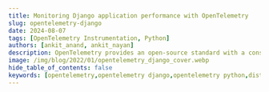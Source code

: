 ```yaml
---
title: Monitoring Django application performance with OpenTelemetry
slug: opentelemetry-django
date: 2024-08-07
tags: [OpenTelemetry Instrumentation, Python]
authors: [ankit_anand, ankit_nayan]
description: OpenTelemetry provides an open-source standard with a consistent collection mechanism and data format. In this article, learn how to set up monitoring for a Django application using OpenTelemetry.
image: /img/blog/2022/01/opentelemetry_django_cover.webp
hide_table_of_contents: false
keywords: [opentelemetry,opentelemetry django,opentelemetry python,distributed tracing,observability,django monitoring,django instrumentation,signoz]
---
```



<head>
  <script
    type="application/ld+json"
    dangerouslySetInnerHTML={{ __html: JSON.stringify({
  "@context": "https://schema.org",
  "@type": "TechArticle",
  "headline": "Monitoring Django application performance with OpenTelemetry",
  "alternativeHeadline": "How to set up and use OpenTelemetry for Django application monitoring",
  "author": {
    "@type": "Person",
    "name": "Ankit Anand"
  },
  "contributor": {
    "@type": "Person",
    "name": "Ankit Nayan"
  },
  "publisher": {
    "@type": "Organization",
    "name": "SigNoz",
    "logo": {
      "@type": "ImageObject",
      "url": "https://signoz.io/img/SigNozLogo-orange.svg"
    }
  },
  "datePublished": "2024-02-08T00:00:00Z",
  "dateModified": "2024-08-08T00:00:00Z",
  "mainEntityOfPage": {
    "@type": "WebPage",
    "@id": "https://signoz.io/blog/opentelemetry-django/"
  },
  "description": "Learn how to set up monitoring for a Django application using OpenTelemetry. This guide covers installation, configuration, and visualization of telemetry data using SigNoz.",
  "keywords": "opentelemetry, opentelemetry django, opentelemetry python, distributed tracing, observability, django monitoring, django instrumentation, signoz",
  "articleSection": "Technology",
  "inLanguage": "en",
  "isPartOf": {
    "@type": "Blog",
    "name": "SigNoz Blog",
    "url": "https://signoz.io/blog/"
  },
  "about": [
    {
      "@type": "Thing",
      "name": "OpenTelemetry",
      "description": "An open-source observability framework for cloud-native software"
    },
    {
      "@type": "Thing",
      "name": "Django",
      "description": "A high-level Python web framework"
    },
    {
      "@type": "Thing",
      "name": "Application Performance Monitoring",
      "description": "The practice of monitoring software applications to detect and diagnose performance issues"
    }
  ],
  "mentions": [
    {
      "@type": "SoftwareApplication",
      "name": "Django",
      "applicationCategory": "Web Framework"
    },
    {
      "@type": "SoftwareApplication",
      "name": "OpenTelemetry",
      "applicationCategory": "Observability Framework"
    },
    {
      "@type": "SoftwareApplication",
      "name": "SigNoz",
      "applicationCategory": "Application Performance Monitoring"
    }
  ],
  "mainEntity": {
    "@type": "HowTo",
    "name": "How to Monitor Django Applications with OpenTelemetry",
    "step": [
      {
        "@type": "HowToStep",
        "name": "Set up SigNoz",
        "text": "Install SigNoz as the backend for storing and visualizing OpenTelemetry data"
      },
      {
        "@type": "HowToStep",
        "name": "Install OpenTelemetry packages",
        "text": "Install necessary OpenTelemetry and Python packages using pip"
      },
      {
        "@type": "HowToStep",
        "name": "Configure environment variables",
        "text": "Set up environment variables for OpenTelemetry exporters"
      },
      {
        "@type": "HowToStep",
        "name": "Run Django application with OpenTelemetry",
        "text": "Use opentelemetry-instrument command to run the Django application with instrumentation"
      },
      {
        "@type": "HowToStep",
        "name": "Monitor application in SigNoz",
        "text": "View and analyze the collected telemetry data in the SigNoz dashboard"
      }
    ]
  }
}) }}
  />
</head>

Django is a popular open-source python web framework that enables rapid development while taking out much of the hassle from routine web development. It also helps developers to avoid common security mistakes. As such, many applications are built with Django.



![Cover Image](/img/blog/2022/01/opentelemetry_django_cover.webp)

Django is very popular among web developers and has a huge community behind it. It gives web developers ready-to-use components for common things that you will need to accomplish for a web application. Some examples are user authentication, admin panel for your website, forms, etc.

A Django application is built of different components like a web server, database, web server gateway interface, etc. To monitor a Django application for performance, you need to monitor all these components. And that’s where OpenTelemetry comes into the picture.

> **What is OpenTelemetry Django?**<br></br>
> [OpenTelemetry Django](https://signoz.io/docs/instrumentation/django/) instrumentation enables generation of telemetry data from your Django application. The data is then used to monitor performance of Django application.<br></br> OpenTelemetry provides an open-source standard with a consistent collection mechanism and data format. As application owners, you will always have the freedom to choose different vendors to visualize the collected telemetry data.

Instrumentation is the biggest challenge engineering teams face when starting out with monitoring their application performance. <a href = "https://opentelemetry.io/" rel="noopener noreferrer nofollow" target="_blank" >OpenTelemetry</a> is the leading open-source standard that is solving the problem of instrumentation. It is currently an incubating project under the <a href = "https://www.cncf.io/" rel="noopener noreferrer nofollow" target="_blank" >Cloud Native Computing Foundation</a>.

It is a set of tools, APIs, and SDKs used to instrument applications to create and manage telemetry data(Logs, metrics, and traces). It aims to make telemetry data(logs, metrics, and traces) a built-in feature of cloud-native software applications.

One of the biggest advantages of using OpenTelemetry is that it is vendor-agnostic. It can export data in multiple formats which you can send to a backend of your choice.

In this article, we will use [SigNoz](https://signoz.io/) as a backend. SigNoz is an open-source APM tool built natively for OpenTelemetry and can be used for both metrics and distributed tracing. We will visualize the data captured by OpenTelemetry using SigNoz.


{/* <!-- ### Sample Django application

We will be using a sample poll application which will consist of two parts:

- A public site that lets people view polls and vote in them
- An admin site that lets you add, change and delete polls.

You can find the detailed tutorial on [official django website](https://docs.djangoproject.com/en/3.1/intro/tutorial01/).

<figure data-zoomable align='center'>
    <img src="/img/blog/2022/01/django_app_admin_panel.webp" alt=""/>
    <figcaption><i>Admin site of the sample Django application</i></figcaption>
</figure>
 --> */}

## Running Django application with OpenTelemetry

First, you need to install SigNoz. Data collected by OpenTelemetry will be sent to SigNoz for storage and visualization.


### Setting up SigNoz

You need a backend to which you can send the collected data for monitoring and visualization. [SigNoz](https://signoz.io/) is an OpenTelemetry-native APM that is well-suited for visualizing OpenTelemetry data.

SigNoz cloud is the easiest way to run SigNoz. You can sign up [here](https://signoz.io/teams/) for a free account and get 30 days of unlimited access to all features.

[![Get Started - Free CTA](/img/blog/2024/01/opentelemetry-collector-try-signoz-cloud-cta.webp)](https://signoz.io/teams/)

You can also install and self-host SigNoz yourself. Check out the [docs](https://signoz.io/docs/install/) for installing self-host SigNoz.


### Instrumenting a sample Django application with OpenTelemetry

**Prerequisites:**

- Python 3.8 or newer. Download the <a href = "https://www.python.org/downloads/" rel="noopener noreferrer nofollow" target="_blank" >latest version</a> of Python.

- for Django, you must define `DJANGO_SETTINGS_MODULE`correctly. If your project is called `mysite`, something like following should work:

    ```bash
    export DJANGO_SETTINGS_MODULE=mysite.settings
    ```

**Step 1. Running sample Django app**<br></br>
We will be using the Django app at this <a href = "https://github.com/ezeslucky/monitrix.git/sample-django" rel="noopener noreferrer nofollow" target="_blank" >Github repo</a>. All the required OpenTelemetry and Python packages are contained within the `requirements.txt` file.

```bash
git clone https://github.com/ezeslucky/monitrix.git/sample-django.git
cd sample-django
```

It’s a good practice to create virtual environments for running Python apps, so we will be using a virtual python environment for this sample Django app

#### Create a Virtual Environment

```bash
python3 -m venv .venv
source .venv/bin/activate
```


**Step 2. Installing necessary OpenTelemetry and Python packages**<br></br>
The `requirements.txt` file contains all the necessary OpenTelemetry and Python packages needed for instrumentation. In order to install those packages, run the following command:

```bash
python -m pip install -r requirements.txt
```

The dependencies included are briefly explained below:

`opentelemetry-distro` - The distro provides a mechanism to automatically configure some of the more common options for users. It helps to get started with OpenTelemetry auto-instrumentation quickly.

`opentelemetry-exporter-otlp` - This library provides a way to install all OTLP exporters. You will need an exporter to send the data to SigNoz.

<Admonition>
💡 The `opentelemetry-exporter-otlp` is a convenient wrapper package to install all OTLP exporters. Currently, it installs:

- opentelemetry-exporter-otlp-proto-http
- opentelemetry-exporter-otlp-proto-grpc

- (soon) opentelemetry-exporter-otlp-json-http

The `opentelemetry-exporter-otlp-proto-grpc` package installs the gRPC exporter which depends on the `grpcio` package. The installation of `grpcio` may fail on some platforms for various reasons. If you run into such issues, or you don't want to use gRPC, you can install the HTTP exporter instead by installing the `opentelemetry-exporter-otlp-proto-http` package. You need to set the `OTEL_EXPORTER_OTLP_PROTOCOL` environment variable to `http/protobuf` to use the HTTP exporter.
</Admonition>



**Step 3. Install application-specific packages**<br></br>
This step is required to install packages specific to the application. This command figures out which instrumentation packages the user might want to install and installs it for them:

```bash
opentelemetry-bootstrap --action=install
```

<Admonition>
Please make sure that you have installed all the dependencies of your application before running the above command. The command will not install instrumentation for the dependencies which are not installed.
</Admonition>

**Step 4. Prepare your Django app**<br></br>
Now you need to run the following three commands to prepare the sample Django application.<br></br>

a. This command is used to perform the initial database migration. You will only need to run this the very first time you deploy your app.

```bash
python3 manage.py migrate
```

b. This command is used to collect static files from multiple apps into a single path.

```bash
python3 manage.py collectstatic
```

c. The following command creates a user who can log in to the admin site. You will be asked to create a username and a password. You will need the username and password to login to the admin portal later.

```bash
python3 manage.py createsuperuser
```

The sample app creates an admin login as shown in the picture below.

<figure data-zoomable align='center'>
    <img src="/img/blog/2022/01/django_app_login.webp" alt=""/>
    <figcaption><i>You will need the username and password to log into the admin panel</i></figcaption>
</figure>


**Step 5. Configure environment variables to run app and send data to SigNoz**<br></br>
Finally you can run your Django app with OpenTelemetry and send data to SigNoz for monitoring. You can do that in three ways and you can choose what’s more suited to you.

a. **To run with gunicorn you need to add post_fork hook**<br></br>
To run the sample app with Gunicorn, we have added a file named `gunicorn.config.py`. In this step, you just need to configure a few environment variables for your OTLP exporters. Environment variables that need to be configured:

```bash
OTEL_RESOURCE_ATTRIBUTES=service.name=<service_name> \
OTEL_EXPORTER_OTLP_ENDPOINT="https://ingest.{region}.signoz.cloud:443" \
OTEL_EXPORTER_OTLP_HEADERS="signoz-ingestion-key=SIGNOZ_INGESTION_KEY" \
OTEL_EXPORTER_OTLP_PROTOCOL=grpc \
opentelemetry-instrument <your_run_command>
```

- `<service_name>` is the name of the service you want
- `<your_run_command>` can be python3 app.py or python manage.py runserver --noreload or gunicorn `<DJANGO_APP>`.wsgi -c gunicorn.config.py --workers 2 --threads 2 --reload
- Replace SIGNOZ_INGESTION_KEY with the api token provided by SigNoz. You can find it in the email sent by SigNoz with your cloud account details.

You will be able to get ingestion details in SigNoz cloud account under settings --> ingestion settings.

<figure data-zoomable align='center'>
    <img src="/img/blog/common/ingestion-key-details.webp" alt="Ingestion key details"/>
    <figcaption><i>Ingestion details in SigNoz dashboard</i></figcaption>
</figure>


<Admonition>
Don’t run app in reloader/hot-reload mode as it breaks instrumentation. For example, if you use `--reload` or `reload=True`, it enables the reloader mode which breaks OpenTelemetry isntrumentation.
</Admonition>

For our sample django application, the run command will look like:

```bash
OTEL_RESOURCE_ATTRIBUTES=service.name=sample-django-app \
OTEL_EXPORTER_OTLP_ENDPOINT="https://ingest.{region}.signoz.cloud:443" \
OTEL_EXPORTER_OTLP_HEADERS="signoz-ingestion-key=SIGNOZ_INGESTION_KEY" \
OTEL_EXPORTER_OTLP_PROTOCOL=grpc \
opentelemetry-instrument gunicorn mysite.wsgi -c gunicorn.config.py --workers 2 --threads 2 --reload
```


And, congratulations! You have enabled OpenTelemetry to capture telemetry data from your Django application. And, you are sending the captured data to SigNoz.

You can check if your app by opening the admin panel at [http://localhost:8000/admin](http://localhost:8000/admin).


You need to generate some load on your app so that there is data to be captured by OpenTelemetry. Try adding a few questions in the polls app and play around.

You will find `sample-django-app` in the list of sample applications being monitored by SigNoz.

 <figure data-zoomable align='center'>
      <img src="/img/blog/2022/01/list_of_apps_django.webp" alt="DjangoApp in the list of applications"/>
      <figcaption><i>DjangoApp in the list of applications being monitored by SigNoz.</i></figcaption>
 </figure>



If you want to run the application with a docker image, refer to the section below for instructions.

### Run with docker
You can use the below instructions if you want to run your app as a docker image, below are the instructions.<br></br>


**Build docker image**
```jsx
docker build -t sample-django-app .
```


**Setting environment variables**<br></br>
You need to set some environment variables while running the application with OpenTelemetry and send collected data to SigNoz. You can do so with the following commands at the terminal:



```bash
# If you have your SigNoz IP Address, replace <IP of SigNoz> with your IP Address. 

docker run -d --name django-container \
-e OTEL_METRICS_EXPORTER='none' \
-e OTEL_RESOURCE_ATTRIBUTES='service.name=djangoApp' \
-e OTEL_EXPORTER_OTLP_ENDPOINT="https://ingest.{region}.signoz.cloud:443" \
-e OTEL_EXPORTER_OTLP_HEADERS="signoz-ingestion-key=SIGNOZ_INGESTION_KEY" \
-e OTEL_EXPORTER_OTLP_PROTOCOL=grpc \
-p 8000:8000 sample-django-app
```


If you're using docker compose setup:

```bash
# If you are running signoz through official docker compose setup, run `docker network ls` and find clickhouse network id. It will be something like this clickhouse-setup_default 
# and pass network id by using --net <network ID>

docker run -d --name django-container \ 
--net clickhouse-setup_default  \ 
--link clickhouse-setup_otel-collector_1 \
-e OTEL_METRICS_EXPORTER='none' \
-e OTEL_RESOURCE_ATTRIBUTES='service.name=djangoApp' \
-e OTEL_EXPORTER_OTLP_ENDPOINT="https://ingest.{region}.signoz.cloud:443" \
-e OTEL_EXPORTER_OTLP_HEADERS="signoz-ingestion-key=SIGNOZ_INGESTION_KEY" \
-e OTEL_EXPORTER_OTLP_PROTOCOL=grpc \
-p 8000:8000 sample-django-app
```




### Monitor Django application with SigNoz

SigNoz makes it easy to visualize metrics and traces captured through OpenTelemetry instrumentation.

SigNoz comes with out of box RED metrics charts and visualization. RED metrics stands for:

- Rate of requests
- Error rate of requests
- Duration taken by requests


<figure data-zoomable align='center'>
    <img src="/img/blog/common/signoz_charts_application_metrics.webp" alt="SigNoz charts and metrics"/>
    <figcaption><i>Measure things like application latency, requests per sec, error percentage and see your top endpoints with SigNoz</i></figcaption>
</figure>


You can then choose a particular timestamp where latency is high to drill down to traces around that timestamp.



<figure data-zoomable align='center'>
    <img src="/img/blog/common/trace_filter_apply_aggregates.webp" alt="List of traces on SigNoz dashboard"/>
    <figcaption><i>View of traces at a particular timestamp</i></figcaption>
</figure>


You can use flamegraphs to exactly identify the issue causing the latency.



<figure data-zoomable align='center'>
    <img src="/img/blog/common/signoz_flamegraphs.webp" alt="Flamegraphs used to visualize spans of distributed tracing in SigNoz UI"/>
    <figcaption><i>View of traces at a particular timestamp</i></figcaption>
</figure>


You can also build custom metrics dashboard for your infrastructure.



<figure data-zoomable align='center'>
    <img src="/img/blog/common/signoz_custom_dashboard-min.webp" alt="Custom metrics dashboard"/>
    <figcaption><i>You can also build a custom metrics dashboard for your infrastructure</i></figcaption>
</figure>

## OpenTelemetry vs Other Django Monitoring Solutions

When it comes to monitoring Django applications, OpenTelemetry offers several advantages over other solutions. Let's compare OpenTelemetry with some popular alternatives:

### 1. OpenTelemetry vs Django Debug Toolbar

**Django Debug Toolbar:**
- Pros: Easy to set up, provides detailed information about queries, templates, and HTTP headers.
- Cons: Only works in development, not suitable for production monitoring.

**OpenTelemetry:**
- Pros: Works in both development and production, provides distributed tracing, more comprehensive data collection.
- Cons: Requires more initial setup.

### 2. OpenTelemetry vs New Relic

**New Relic:**
- Pros: Comprehensive APM solution, easy to set up with Django.
- Cons: Proprietary solution, can be expensive for large-scale applications.

**OpenTelemetry:**
- Pros: Open-source, vendor-agnostic, more flexible and customizable.
- Cons: Requires more configuration and a separate backend for data storage and visualization.

### 3. OpenTelemetry vs Sentry

**Sentry:**
- Pros: Excellent for error tracking and crash reporting.
- Cons: Limited in terms of performance monitoring and distributed tracing.

**OpenTelemetry:**
- Pros: Provides both error tracking and performance monitoring, supports distributed tracing.
- Cons: May require additional setup for error tracking features.

### 4. OpenTelemetry vs Datadog

**Datadog:**
- Pros: Comprehensive monitoring solution with wide integration support.
- Cons: Can be expensive, proprietary solution.

**OpenTelemetry:**
- Pros: Open-source, more cost-effective for large-scale deployments, vendor-agnostic.
- Cons: Requires more initial setup and configuration.

### Key Advantages of OpenTelemetry:

1. **Vendor Agnostic:** OpenTelemetry allows you to switch between different backends without changing your instrumentation code.

2. **Comprehensive Data Collection:** Collects traces, metrics, and logs in a standardized format.

3. **Community-Driven:** Being open-source, it benefits from community contributions and rapid improvements.

4. **Future-Proof:** As an emerging standard backed by major tech companies, it's likely to have long-term support and development.

5. **Flexibility:** Can be used with various languages and frameworks beyond Django.

6. **Cost-Effective:** Open-source nature makes it more cost-effective for large-scale deployments.

While OpenTelemetry requires more initial setup compared to some out-of-the-box solutions, its flexibility, comprehensive data collection, and vendor-agnostic nature make it an excellent choice for Django applications, especially those looking for a scalable, future-proof monitoring solution.

## Conclusion

OpenTelemetry makes it very convenient to instrument your Django application. You can then use an open-source APM tool like SigNoz to analyze the performance of your app. As SigNoz offers a full-stack observability tool, you don't have to use multiple tools for your monitoring needs.

You can try out SigNoz by visiting its GitHub repo 👇
[![SigNoz GitHub repo](/img/blog/common/signoz_github.webp)](https://github.com/ezeslucky/monitrix.git/signoz)

If you are someone who understands more from video, then you can watch the below video tutorial on the same with SigNoz.



<YouTube id="fmDLpaF1xFc" mute={false} />



If you have any questions or need any help in setting things up, join our slack community and ping us in `#support` channel.

[![SigNoz Slack community](/img/blog/common/join_slack_cta.webp)](https://signoz.io/slack)


## FAQs

### What is OpenTelemetry Django?
OpenTelemetry Django instrumentation enables the generation of telemetry data from your Django application. This data is then used to monitor the performance of Django applications. OpenTelemetry provides an open-source standard with a consistent collection mechanism and data format.

### Why should I use OpenTelemetry for monitoring my Django application?
OpenTelemetry is vendor-agnostic and provides a standardized way to instrument your Django application. It allows you to collect telemetry data (logs, metrics, and traces) which can be exported to various backends. This flexibility ensures that you're not locked into a specific monitoring solution.

### How do I set up OpenTelemetry instrumentation for my Django application?
To set up OpenTelemetry instrumentation for Django:
1. Install necessary packages (opentelemetry-distro, opentelemetry-exporter-otlp)
2. Configure environment variables for the OTLP exporter
3. Use the opentelemetry-instrument command to run your Django application
4. Choose a backend (like SigNoz) to visualize and analyze the collected data

### Can I use OpenTelemetry with Docker for my Django application?
Yes, you can use OpenTelemetry with Docker for your Django application. You'll need to build a Docker image of your app, set the necessary environment variables for OpenTelemetry, and run the container with these variables. The article provides specific instructions for this setup.

### What kind of metrics can I monitor with OpenTelemetry for Django?
With OpenTelemetry, you can monitor various metrics for your Django application, including:
- Request rate
- Error rate
- Request duration (latency)
- Database query performance
- External service calls
- Custom metrics specific to your application logic

### How does OpenTelemetry Django instrumentation affect my application's performance?
OpenTelemetry is designed to have minimal impact on application performance. However, as with any instrumentation, there may be a slight overhead. The benefits of comprehensive monitoring and troubleshooting capabilities usually outweigh this minimal performance impact.

---

If you want to read more about SigNoz 👇

[Django Logging - Complete Guide to Python Django Logging](https://signoz.io/guides/django-logging/)

[Golang Aplication Monitoring with OpenTelemetry and SigNoz](https://signoz.io/opentelemetry/go/)

[OpenTelemetry collector - complete guide](https://signoz.io/blog/opentelemetry-collector-complete-guide/)
